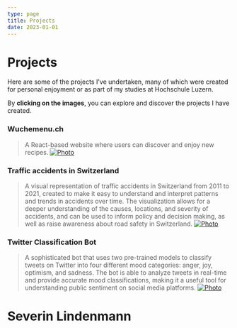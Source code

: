 ```yaml
---
type: page
title: Projects
date: 2023-01-01
---
```


# Projects


Here are some of the projects I've undertaken, many of which were created for personal enjoyment or as part of my studies at Hochschule Luzern.

By **clicking on the images**, you can explore and discover the projects I have created.

### Wuchemenu.ch

> A React-based website where users can discover and enjoy new recipes.
> [<Image
>   src="https://images.severin.io/blog/images/projects/wuchemenu.png"
>   alt="Photo"
>   width={1125}
>   height={750}
>   priority
>   className="next-image"
> />](https://wuchemenu.ch)

### Traffic accidents in Switzerland

> A visual representation of traffic accidents in Switzerland from 2011 to 2021, created to make it easy to understand and interpret patterns and trends in accidents over time. The visualization allows for a deeper understanding of the causes, locations, and severity of accidents, and can be used to inform policy and decision making, as well as raise awareness about road safety in Switzerland.
> [<Image
>   src="https://images.severin.io/blog/images/projects/traffic_accidents.png"
>   alt="Photo"
>   width={1125}
>   height={750}
>   priority
>   className="next-image"
> />](https://hslu.severin.io/gis2)

### Twitter Classification Bot

> A sophisticated bot that uses two pre-trained models to classify tweets on Twitter into four different mood categories: anger, joy, optimism, and sadness. The bot is able to analyze tweets in real-time and provide accurate mood classifications, making it a useful tool for understanding public sentiment on social media platforms.
> [<Image
>   src="https://images.severin.io/blog/images/projects/twitter_bot.png"
>   alt="Photo"
>   width={1125}
>   height={750}
>   priority
>   className="next-image"
> />](https://severin-nlp.streamlit.app/)

# Severin Lindenmann
